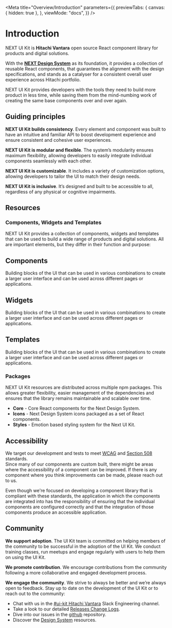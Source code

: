 
<Meta
  title="Overview/Introduction"
  parameters={{
    previewTabs: {
      canvas: { hidden: true },
    },
    viewMode: "docs",
  }}
/>

# Introduction

NEXT UI Kit is **Hitachi Vantara** open source React component library for products and digital solutions.

With the **[NEXT Design System](https://designsystem.hitachivantara.com/)** as its foundation, it provides a collection of reusable React components, that guarantees the alignment with the design specifications, and stands as a catalyser for a consistent overall user experience across Hitachi portfolio.​

NEXT UI Kit provides developers with the tools they need to build more product in less time, while saving them from the mind-numbing work of creating the same base components over and over again.

## Guiding principles

**NEXT UI Kit builds consistency**. Every element and component was built to have an intuitive and familiar API to boost development experience and ensure consistent and cohesive user experiences.

**NEXT UI Kit is modular and flexible**. The system’s modularity ensures maximum flexibility, allowing developers to easily integrate individual components seamlessly with each other.

**NEXT UI Kit is customizable**. It includes a variety of customization options, allowing developers to tailor the UI to match their design needs.

**NEXT UI Kit is inclusive**. It’s designed and built to be accessible to all, regardless of any physical or cognitive impairments.

## Resources

### Components, Widgets and Templates

NEXT UI Kit provides a collection of components, widgets and templates that can be used to build a wide range of products and digital solutions.
All are important elements, but they differ in their function and purpose:

<div
  style={{
    display: "flex",
    flexDirection: "row",
    gap: "30px",
    marginTop: "40px",
    marginBottom: "40px",
  }}
>
  <div
    style={{
      display: "flex",
      flexDirection: "column",
      alignItems: "center",
      textAlign: "center",
    }}
  >
    <Tetris iconSize="L" />
    <h2>Components</h2>
    <span>
      Building blocks of the UI that can be used in various combinations to
      create a larger user interface and can be used across different pages or
      applications.
    </span>
  </div>
  <div
    style={{
      display: "flex",
      flexDirection: "column",
      alignItems: "center",
      textAlign: "center",
    }}
  >
    <Ungroup iconSize="L" />
    <h2>Widgets</h2>
    <span>
      Building blocks of the UI that can be used in various combinations to
      create a larger user interface and can be used across different pages or
      applications.
    </span>
  </div>
  <div
    style={{
      display: "flex",
      flexDirection: "column",
      alignItems: "center",
      textAlign: "center",
    }}
  >
    <Table iconSize="L" />
    <h2>Templates</h2>
    <span>
      Building blocks of the UI that can be used in various combinations to
      create a larger user interface and can be used across different pages or
      applications.
    </span>
  </div>
</div>

### Packages

NEXT UI Kit resources are distributed across multiple npm packages. This allows greater flexibility, easier management of the dependencies and ensures that the library remains maintainable and scalable over time.

- **Core** - Core React components for the Next Design System.
- **Icons** - Next Design System icons packaged as a set of React components.
- **Styles** - Emotion based styling system for the Next UI Kit.

## Accessibility

We target our development and tests to meet [WCAG](https://www.w3.org/WAI/standards-guidelines/wcag/) and [Section 508](https://www.section508.gov/) standards.  
Since many of our components are custom built, there might be areas where the accessibility of a component can be improved.
If there is any component where you think improvements can be made, please reach out to us.

Even though we're focused on developing a component library that is compliant with these standards, the application in which the components are integrated into has the responsibility of ensuring that the individual components are configured correctly and that the integration of those components produce an accessible application.

## Community

**We support adoption**. The UI Kit team is committed on helping members of the community to be successful in the adoption of the UI Kit. We conduct training classes, run meetups and engage regularly with users to help them on using the UI Kit.

**We promote contribution**. We encourage contributions from the community following a more collaborative and engaged development process.

**We engage the community**. We strive to always be better and we’re always open to feedback. Stay up to date on the development of the UI Kit or to reach out to the community:

- Chat with us in the [#ui-kit Hitachi Vantara](https://hitachivantara-eng.slack.com/messages/CFY74GK6G) Slack Engineering channel.
- Take a look to our detailed [Releases Change Logs](https://github.com/lumada-design/hv-uikit-react/releases).
- Dive into our issues in the [github](https://github.com/lumada-design/hv-uikit-react/issues) repository.
- Discover the [Design System](https://hitachivantara.sharepoint.com/sites/DesignSystem/UI%20KIT/Home.aspx) resources.
